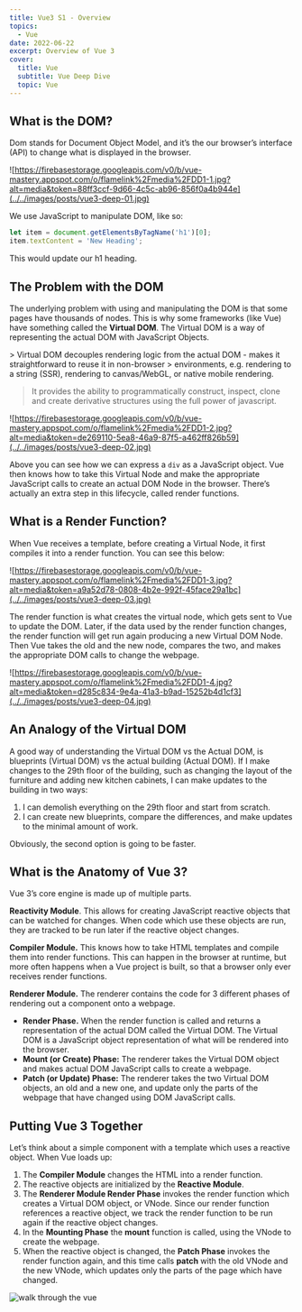 ```yaml
---
title: Vue3 S1 - Overview
topics:
  - Vue
date: 2022-06-22
excerpt: Overview of Vue 3
cover:
  title: Vue
  subtitle: Vue Deep Dive
  topic: Vue
---
```


## What is the DOM?

Dom stands for Document Object Model, and it’s the our browser’s interface (API) to change what is displayed in the
browser.

![https://firebasestorage.googleapis.com/v0/b/vue-mastery.appspot.com/o/flamelink%2Fmedia%2FDD1-1.jpg?alt=media&token=88ff3ccf-9d66-4c5c-ab96-856f0a4b944e](../../images/posts/vue3-deep-01.jpg)

We use JavaScript to manipulate DOM, like so:

```javascript
let item = document.getElementsByTagName('h1')[0];
item.textContent = 'New Heading';
```

This would update our h1 heading.

## The Problem with the DOM

The underlying problem with using and manipulating the DOM is that some pages have thousands of nodes. This is why some
frameworks (like Vue) have something called the **Virtual DOM**. The Virtual DOM is a way of representing the actual DOM
with JavaScript Objects.

<Quote color="sky">
> Virtual DOM decouples rendering logic from the actual DOM - makes it straightforward to reuse it in non-browser
> environments, e.g. rendering to a string (SSR), rendering to canvas/WebGL, or native mobile rendering.

> It provides the ability to programmatically construct, inspect, clone and create derivative structures using the full
> power of javascript.

</Quote>

![https://firebasestorage.googleapis.com/v0/b/vue-mastery.appspot.com/o/flamelink%2Fmedia%2FDD1-2.jpg?alt=media&token=de269110-5ea8-46a9-87f5-a462ff826b59](../../images/posts/vue3-deep-02.jpg)

Above you can see how we can express a `div` as a JavaScript object. Vue then knows how to take this Virtual Node and
make the appropriate JavaScript calls to create an actual DOM Node in the browser. There’s actually an extra step in
this lifecycle, called render functions.

## What is a Render Function?

When Vue receives a template, before creating a Virtual Node, it first compiles it into a render function. You can see
this below:

![https://firebasestorage.googleapis.com/v0/b/vue-mastery.appspot.com/o/flamelink%2Fmedia%2FDD1-3.jpg?alt=media&token=a9a52d78-0808-4b2e-992f-45face29a1bc](../../images/posts/vue3-deep-03.jpg)

The render function is what creates the virtual node, which gets sent to Vue to update the DOM. Later, if the data used
by the render function changes, the render function will get run again producing a new Virtual DOM Node. Then Vue takes
the old and the new node, compares the two, and makes the appropriate DOM calls to change the webpage.

![https://firebasestorage.googleapis.com/v0/b/vue-mastery.appspot.com/o/flamelink%2Fmedia%2FDD1-4.jpg?alt=media&token=d285c834-9e4a-41a3-b9ad-15252b4d1cf3](../../images/posts/vue3-deep-04.jpg)

## An Analogy of the Virtual DOM

A good way of understanding the Virtual DOM vs the Actual DOM, is blueprints (Virtual DOM) vs the actual building
(Actual DOM). If I make changes to the 29th floor of the building, such as changing the layout of the furniture and
adding new kitchen cabinets, I can make updates to the building in two ways:

1. I can demolish everything on the 29th floor and start from scratch.
2. I can create new blueprints, compare the differences, and make updates to the minimal amount of work.

Obviously, the second option is going to be faster.

## What is the Anatomy of Vue 3?

Vue 3’s core engine is made up of multiple parts.

**Reactivity Module**. This allows for creating JavaScript reactive objects that can be watched for changes. When code
which use these objects are run, they are tracked to be run later if the reactive object changes.

**Compiler Module.** This knows how to take HTML templates and compile them into render functions. This can happen in
the browser at runtime, but more often happens when a Vue project is built, so that a browser only ever receives render
functions.

**Renderer Module.** The renderer contains the code for 3 different phases of rendering out a component onto a webpage.

- **Render Phase.** When the render function is called and returns a representation of the actual DOM called the Virtual
  DOM. The Virtual DOM is a JavaScript object representation of what will be rendered into the browser.
- **Mount (or Create) Phase:** The renderer takes the Virtual DOM object and makes actual DOM JavaScript calls to create
  a webpage.
- **Patch (or Update) Phase:** The renderer takes the two Virtual DOM objects, an old and a new one, and update only the
  parts of the webpage that have changed using DOM JavaScript calls.

## Putting Vue 3 Together

Let’s think about a simple component with a template which uses a reactive object. When Vue loads up:

1. The **Compiler Module** changes the HTML into a render function.
2. The reactive objects are initialized by the **Reactive Module**.
3. The **Renderer Module Render Phase** invokes the render function which creates a Virtual DOM object, or VNode. Since
   our render function references a reactive object, we track the render function to be run again if the reactive object
   changes.
4. In the **Mounting Phase** the **mount** function is called, using the VNode to create the webpage.
5. When the reactive object is changed, the **Patch Phase** invokes the render function again, and this time calls
   **patch** with the old VNode and the new VNode, which updates only the parts of the page which have changed.

![walk through the vue](../../images/posts/vue3-deep-05.gif)
